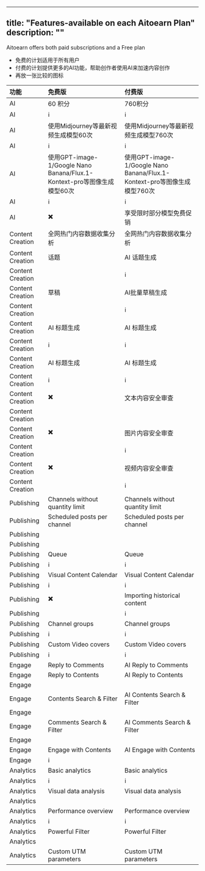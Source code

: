 
---
title: "Features-available on each Aitoearn Plan"
description: ""
---

Aitoearn offers both paid subscriptions and a Free plan
* 免费的计划适用于所有用户
* 付费的计划提供更多的AI功能，帮助创作者使用AI来加速内容创作
* 再放一张比较的图标

| 功能             | 免费版                                                                                   | 付费版                                                                                   |
|:-----------------|:-----------------------------------------------------------------------------------------|:-----------------------------------------------------------------------------------------|
| AI               | 60 积分                                                                                  | 760积分                                                                                  |
| AI               | <span title="每月签到，最高可得">ℹ️</span>                                               | <span title="每月直接送 700 积分，再加上签到 60 积分">ℹ️</span>                          |
| AI               | 使用Midjourney等最新视频生成模型60次                                                     | 使用Midjourney等最新视频生成模型760次                                                    |
| AI               | <span title="所有AI功能价格明细表">ℹ️</span>                                             | <span title="所有AI功能价格明细表">ℹ️</span>                                             |
| AI               | 使用GPT-image-1/Google Nano Banana/Flux.1-Kontext-pro等图像生成模型60次                  | 使用GPT-image-1/Google Nano Banana/Flux.1-Kontext-pro等图像生成模型760次                 |
| AI               | <span title="所有AI功能价格明细表">ℹ️</span>                                             | <span title="所有AI功能价格明细表">ℹ️</span>                                             |
| AI               | ✖️                                                                                       | 享受限时部分模型免费促销                                                                 |
| Content Creation | 全网热门内容数据收集分析                                                                 | 全网热门内容数据收集分析                                                                 |
| Content Creation | 话题                                                                                     | AI 话题生成                                                                              |
| Content Creation |                                                                                          | <span title="coming soon">ℹ️</span>                                                      |
| Content Creation | 草稿                                                                                     | AI批量草稿生成                                                                           |
| Content Creation |                                                                                          | <span title="coming soon">ℹ️</span>                                                      |
| Content Creation | AI 标题生成                                                                              | AI 标题生成                                                                              |
| Content Creation | <span title="支持gemini-2.5，gpt-5等模型">ℹ️</span>                                      | <span title="支持gemini-2.5，gpt-5等模型">ℹ️</span>                                      |
| Content Creation | AI 标题生成                                                                              | AI 标题生成                                                                              |
| Content Creation | <span title="支持gemini-2.5，gpt-5等模型">ℹ️</span>                                      | <span title="支持gemini-2.5，gpt-5等模型">ℹ️</span>                                      |
| Content Creation | ✖️                                                                                       | 文本内容安全审查                                                                         |
| Content Creation |                                                                                          |                                                                                          |
| Content Creation | ✖️                                                                                       | 图片内容安全审查                                                                         |
| Content Creation |                                                                                          | <span title="coming soon">ℹ️</span>                                                      |
| Content Creation | ✖️                                                                                       | 视频内容安全审查                                                                         |
| Content Creation |                                                                                          | <span title="coming soon">ℹ️</span>                                                      |
| Publishing       | Channels without quantity limit                                                          | Channels without quantity limit                                                          |
| Publishing       | Scheduled posts per channel                                                              | Scheduled posts per channel                                                              |
| Publishing       |                                                                                          |                                                                                          |
| Publishing       |                                                                                          |                                                                                          |
| Publishing       | Queue                                                                                    | Queue                                                                                    |
| Publishing       | <span title="Create a queue of posts that you can re-arrange or shuffle">ℹ️</span>       | <span title="Create a queue of posts that you can re-arrange or shuffle">ℹ️</span>       |
| Publishing       | Visual Content Calendar                                                                  | Visual Content Calendar                                                                  |
| Publishing       | <span title="Visualize your content schedule across weeks or months">ℹ️</span>           | <span title="Visualize your content schedule across weeks or months">ℹ️</span>           |
| Publishing       | ✖️                                                                                       | Importing historical content                                                             |
| Publishing       |                                                                                          | <span title="Importing historical content and reuse them">ℹ️</span>                      |
| Publishing       | Channel groups                                                                           | Channel groups                                                                           |
| Publishing       | <span title="Group your channels for easy bulk selection when scheduling">ℹ️</span>      | <span title="Group your channels for easy bulk selection when scheduling">ℹ️</span>      |
| Publishing       | Custom Video covers                                                                      | Custom Video covers                                                                      |
| Publishing       | <span title="Choose a frame from your video.">ℹ️</span>                                  | <span title="Choose a frame from your video.">ℹ️</span>                                  |
| Engage           | Reply to Comments                                                                        | AI Reply to Comments                                                                     |
| Engage           | Reply to Contents                                                                        | AI Reply to Contents                                                                     |
| Engage           |                                                                                          |                                                                                          |
| Engage           | Contents Search & Filter                                                                 | AI Contents Search & Filter                                                              |
| Engage           |                                                                                          |                                                                                          |
| Engage           | Comments Search & Filter                                                                 | AI Comments Search & Filter                                                              |
| Engage           |                                                                                          |                                                                                          |
| Engage           | Engage with Contents                                                                     | AI Engage with Contents                                                                  |
| Engage           | <span title="Like, bookmark, follow，etc.">ℹ️</span>                                     |                                                                                          |
| Analytics        | Basic analytics                                                                          | Basic analytics                                                                          |
| Analytics        | <span title="Basic engagement data on individual posts">ℹ️</span>                        | <span title="Basic engagement data on individual posts">ℹ️</span>                        |
| Analytics        | Visual data analysis                                                                     | Visual data analysis                                                                     |
| Analytics        |                                                                                          |                                                                                          |
| Analytics        | Performance overview                                                                     | Performance overview                                                                     |
| Analytics        | <span title="An overview of key metrics including engagements and impressions">ℹ️</span> | <span title="An overview of key metrics including engagements and impressions">ℹ️</span> |
| Analytics        | Powerful Filter                                                                          | Powerful Filter                                                                          |
| Analytics        |                                                                                          |                                                                                          |
| Analytics        | Custom UTM parameters                                                                    | Custom UTM parameters                                                                    |